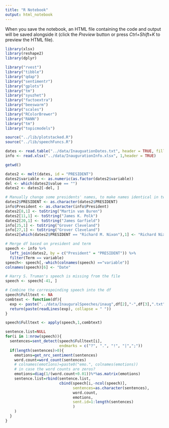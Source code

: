 ```yaml
---
title: "R Notebook"
output: html_notebook
---
```


When you save the notebook, an HTML file containing the code and output will be saved alongside it (click the *Preview* button or press *Ctrl+Shift+K* to preview the HTML file).

```r
library(xlsx)
library(reshape2)
library(dplyr)

library("rvest")
library("tibble")
library("qdap")
library("sentimentr")
library("gplots")
library("tm")
library("syuzhet")
library("factoextra")
library("beeswarm")
library("scales")
library("RColorBrewer")
library("RANN")
library("tm")
library("topicmodels")

source("../lib/plotstacked.R")
source("../lib/speechFuncs.R")


```

```r
dates <- read.table("../data/InauguationDates.txt", header = TRUE, fill = TRUE, sep = "\t")
info <- read.xlsx("../data/InaugurationInfo.xlsx", 1,header = TRUE)

getwd()

dates2 <- melt(dates, id = "PRESIDENT")
dates2$variable <- as.numeric(as.factor(dates2$variable))
del <- which(dates2$value == "")
dates2 <- dates2[-del, ]

# Manually change some presidents' names, to make names identical in two dataframes
dates2$PRESIDENT <- as.character(dates2$PRESIDENT)
info$President <- as.character(info$President)
dates2[8,1] <- toString("Martin van Buren")
dates2[11,1] <- toString("James K. Polk")
dates2[20,1] <- toString("James Garfield")
info[25,1] <- toString("Grover Cleveland")
info[27,1] <- toString("Grover Cleveland")
dates2[which(dates2$PRESIDENT == "Richard M. Nixon"),1] <- "Richard Nixon"

# Merge df based on president and term
speech <- info %>%
  left_join(dates2, by = c("President" = "PRESIDENT")) %>%
  filter(Term == variable)
speech<- speech[,-which(colnames(speech) =="variable")]
colnames(speech)[6] <- "Date"

# Harry S. Truman's speech is missing from the file
speech <- speech[-41, ]
```

```r
# Combine the correspoinding speech into the df
speech$Fulltext <- NA
combtext <- function(df){
  exp <- paste("../data/InauguralSpeeches/inaug",df[2],"-",df[3],".txt",sep = "")
  return(paste(readLines(exp), collapse = " "))
}

speech$Fulltext <- apply(speech,1,combtext)
```

```r
sentence.list=NULL
for(i in 1:nrow(speech)){
  sentences=sent_detect(speech$Fulltext[i],
                        endmarks = c("?", ".", "!", "|",";"))
  if(length(sentences)>0){
    emotions=get_nrc_sentiment(sentences)
    word.count=word_count(sentences)
    # colnames(emotions)=paste0("emo.", colnames(emotions))
    # in case the word counts are zeros?
    emotions=diag(1/(word.count+0.01))%*%as.matrix(emotions)
    sentence.list=rbind(sentence.list, 
                        cbind(speech[i,-ncol(speech)],
                              sentences=as.character(sentences), 
                              word.count,
                              emotions,
                              sent.id=1:length(sentences)
                              )
    )
  }
}
```

